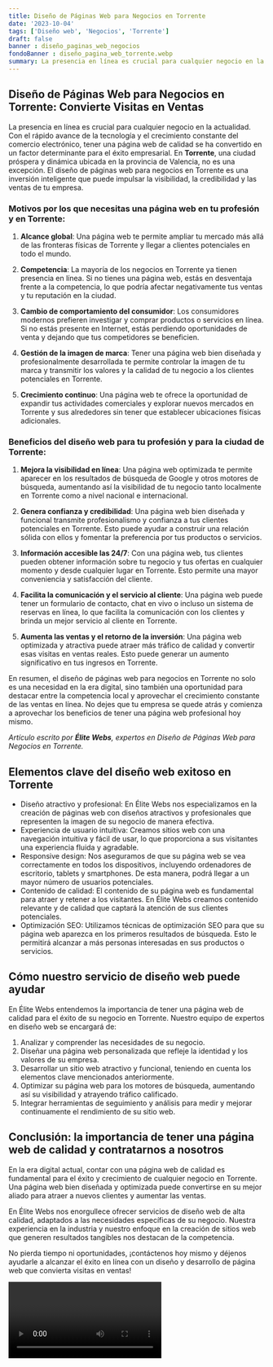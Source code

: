 ```yaml
---
title: Diseño de Páginas Web para Negocios en Torrente
date: '2023-10-04'
tags: ['Diseño web', 'Negocios', 'Torrente']
draft: false
banner : diseño_paginas_web_negocios
fondoBanner : diseño_pagina_web_torrente.webp
summary: La presencia en línea es crucial para cualquier negocio en la actualidad. Con el rápido avance de la tecnología y el crecimiento constante del comercio electrónico, tener una página web de calidad se ha convertido en un factor determinante para el éxito empresarial. En Torrente, una ciudad próspera y dinámica ubicada en la provincia de Valencia, no es una excepción. El diseño de páginas web para negocios en Torrente es una inversión inteligente que puede impulsar la visibilidad, la credibilidad y las ventas de tu empresa.
---
```


## Diseño de Páginas Web para Negocios en Torrente: Convierte Visitas en Ventas

La presencia en línea es crucial para cualquier negocio en la actualidad. Con el rápido avance de la tecnología y el crecimiento constante del comercio electrónico, tener una página web de calidad se ha convertido en un factor determinante para el éxito empresarial. En **Torrente**, una ciudad próspera y dinámica ubicada en la provincia de Valencia, no es una excepción. El diseño de páginas web para negocios en Torrente es una inversión inteligente que puede impulsar la visibilidad, la credibilidad y las ventas de tu empresa.

### Motivos por los que necesitas una página web en tu profesión y en Torrente:

1. **Alcance global**: Una página web te permite ampliar tu mercado más allá de las fronteras físicas de Torrente y llegar a clientes potenciales en todo el mundo.

2. **Competencia**: La mayoría de los negocios en Torrente ya tienen presencia en línea. Si no tienes una página web, estás en desventaja frente a la competencia, lo que podría afectar negativamente tus ventas y tu reputación en la ciudad.

3. **Cambio de comportamiento del consumidor**: Los consumidores modernos prefieren investigar y comprar productos o servicios en línea. Si no estás presente en Internet, estás perdiendo oportunidades de venta y dejando que tus competidores se beneficien.

4. **Gestión de la imagen de marca**: Tener una página web bien diseñada y profesionalmente desarrollada te permite controlar la imagen de tu marca y transmitir los valores y la calidad de tu negocio a los clientes potenciales en Torrente.

5. **Crecimiento continuo**: Una página web te ofrece la oportunidad de expandir tus actividades comerciales y explorar nuevos mercados en Torrente y sus alrededores sin tener que establecer ubicaciones físicas adicionales.

### Beneficios del diseño web para tu profesión y para la ciudad de Torrente:

1. **Mejora la visibilidad en línea**: Una página web optimizada te permite aparecer en los resultados de búsqueda de Google y otros motores de búsqueda, aumentando así la visibilidad de tu negocio tanto localmente en Torrente como a nivel nacional e internacional.

2. **Genera confianza y credibilidad**: Una página web bien diseñada y funcional transmite profesionalismo y confianza a tus clientes potenciales en Torrente. Esto puede ayudar a construir una relación sólida con ellos y fomentar la preferencia por tus productos o servicios.

3. **Información accesible las 24/7**: Con una página web, tus clientes pueden obtener información sobre tu negocio y tus ofertas en cualquier momento y desde cualquier lugar en Torrente. Esto permite una mayor conveniencia y satisfacción del cliente.

4. **Facilita la comunicación y el servicio al cliente**: Una página web puede tener un formulario de contacto, chat en vivo o incluso un sistema de reservas en línea, lo que facilita la comunicación con los clientes y brinda un mejor servicio al cliente en Torrente.

5. **Aumenta las ventas y el retorno de la inversión**: Una página web optimizada y atractiva puede atraer más tráfico de calidad y convertir esas visitas en ventas reales. Esto puede generar un aumento significativo en tus ingresos en Torrente.

En resumen, el diseño de páginas web para negocios en Torrente no solo es una necesidad en la era digital, sino también una oportunidad para destacar entre la competencia local y aprovechar el crecimiento constante de las ventas en línea. No dejes que tu empresa se quede atrás y comienza a aprovechar los beneficios de tener una página web profesional hoy mismo.

_Artículo escrito por **Élite Webs**, expertos en Diseño de Páginas Web para Negocios en Torrente._


<GifSeo />

<Cta />

## Elementos clave del diseño web exitoso en Torrente

- Diseño atractivo y profesional: En Élite Webs nos especializamos en la creación de páginas web con diseños atractivos y profesionales que representen la imagen de su negocio de manera efectiva.
- Experiencia de usuario intuitiva: Creamos sitios web con una navegación intuitiva y fácil de usar, lo que proporciona a sus visitantes una experiencia fluida y agradable.
- Responsive design: Nos aseguramos de que su página web se vea correctamente en todos los dispositivos, incluyendo ordenadores de escritorio, tablets y smartphones. De esta manera, podrá llegar a un mayor número de usuarios potenciales.
- Contenido de calidad: El contenido de su página web es fundamental para atraer y retener a los visitantes. En Élite Webs creamos contenido relevante y de calidad que captará la atención de sus clientes potenciales.
- Optimización SEO: Utilizamos técnicas de optimización SEO para que su página web aparezca en los primeros resultados de búsqueda. Esto le permitirá alcanzar a más personas interesadas en sus productos o servicios.

## Cómo nuestro servicio de diseño web puede ayudar

En Élite Webs entendemos la importancia de tener una página web de calidad para el éxito de su negocio en Torrente. Nuestro equipo de expertos en diseño web se encargará de:

1. Analizar y comprender las necesidades de su negocio.
2. Diseñar una página web personalizada que refleje la identidad y los valores de su empresa.
3. Desarrollar un sitio web atractivo y funcional, teniendo en cuenta los elementos clave mencionados anteriormente.
4. Optimizar su página web para los motores de búsqueda, aumentando así su visibilidad y atrayendo tráfico calificado.
5. Integrar herramientas de seguimiento y análisis para medir y mejorar continuamente el rendimiento de su sitio web.

## Conclusión: la importancia de tener una página web de calidad y contratarnos a nosotros

En la era digital actual, contar con una página web de calidad es fundamental para el éxito y crecimiento de cualquier negocio en Torrente. Una página web bien diseñada y optimizada puede convertirse en su mejor aliado para atraer a nuevos clientes y aumentar las ventas.

En Élite Webs nos enorgullece ofrecer servicios de diseño web de alta calidad, adaptados a las necesidades específicas de su negocio. Nuestra experiencia en la industria y nuestro enfoque en la creación de sitios web que generen resultados tangibles nos destacan de la competencia.

No pierda tiempo ni oportunidades, ¡contáctenos hoy mismo y déjenos ayudarle a alcanzar el éxito en línea con un diseño y desarrollo de página web que convierta visitas en ventas!

<Video />

<CtaBot job='Negocios' city='Torrente'/>

<Gmaps query='Torrente+españa+maps' />